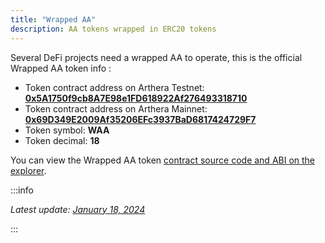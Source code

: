 ```yaml
---
title: "Wrapped AA"
description: AA tokens wrapped in ERC20 tokens
---
```


Several DeFi projects need a wrapped AA to operate, this is the official Wrapped AA token info :

- Token contract address on Arthera Testnet: **[0x5A1750f9cb8A7E98e1FD618922Af276493318710](https://explorer-test.arthera.net/token/0x5A1750f9cb8A7E98e1FD618922Af276493318710?tab=contract)**
- Token contract address on Arthera Mainnet: **[0x69D349E2009Af35206EFc3937BaD6817424729F7](https://explorer.arthera.net/address/0x69D349E2009Af35206EFc3937BaD6817424729F7?tab=contract)**
- Token symbol: **WAA**
- Token decimal: **18**

You can view the Wrapped AA token [contract source code and ABI on the explorer](https://explorer.arthera.net/address/0x69D349E2009Af35206EFc3937BaD6817424729F7?tab=contract).

:::info

_Latest update: [January 18, 2024](https://github.com/artheranet/arthera-docs/issues/71)_

:::
